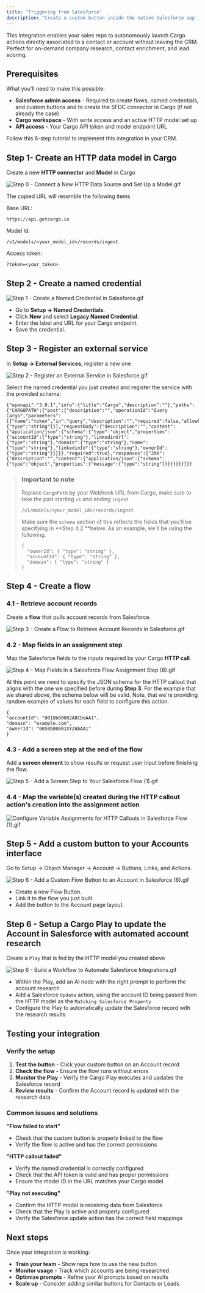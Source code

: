 ```yaml
---
title: "Triggering from Salesforce"
description: "Create a custom button inside the native Salesforce app in order to trigger the tool directly from within the CRM."
---
```


This integration enables your sales reps to autonomously launch Cargo actions directly associated to a contact or account without leaving the CRM. Perfect for on-demand company research, contact enrichment, and lead scoring.

## Prerequisites

What you'll need to make this possible:
- **Salesforce admin access** - Required to create flows, named credentials, and custom buttons and to create the SFDC connector in Cargo (if not already the case)
- **Cargo workspace** - With write access and an active HTTP model set up
- **API access** - Your Cargo API token and model endpoint URL

Follow this 6-step tutorial to implement this integration in your CRM.

## Step 1- Create an HTTP data model in Cargo

Create a new **HTTP connector** and **Model** in Cargo

![Step 0 - Connect a New HTTP Data Source and Set Up a Model.gif](/images/Step0-ConnectaNewHTTPDataSourceandSetUpaModel.gif)

The copied URL will resemble the following items

Base URL:

```
https://api.getcargo.io
```

Model Id:

```
/v1/models/<your_model_id>/records/ingest
```

Access token:

```
?token=<your_token>
```

## Step 2 - Create a named credential

![Step 1 - Create a Named Credential in Salesforce.gif](/images/Step1-CreateaNamedCredentialinSalesforce.gif)

- Go to **Setup → Named Credentials**.
- Click **New** and select **Legacy Named Credential**.
- Enter the label and URL for your Cargo endpoint.
- Save the credential.

## Step 3 - Register an external service

In **Setup → External Services**, register a new one

![Step 2 - Register an External Service in Salesforce.gif](/images/Step2-RegisteranExternalServiceinSalesforce.gif)

Select the named credential you just created and register the service with the provided schema:

```
{"openapi":"3.0.1","info":{"title":"Cargo","description":""},"paths":{"CARGOPATH":{"post":{"description":"","operationId":"Query Cargo","parameters":[{"name":"token","in":"query","description":"","required":false,"allowEmptyValue":false,"schema":{"type":"string"}}],"requestBody":{"description":"","content":{"application/json":{"schema":{"type":"object","properties":{"accountId":{"type":"string"},"linkedinUrl":{"type":"string"},"domain":{"type":"string"},"name":{"type":"string"},"linkedinId":{"type":"string"},"ownerId":{"type":"string"}}}}},"required":true},"responses":{"2XX":{"description":"","content":{"application/json":{"schema":{"type":"object","properties":{"message":{"type":"string"}}}}}}}}}}}
```

> ### Important to note
>
> Replace `CargoPath` by your Webhook URL from Cargo, make sure to take the part starting `v1` and ending `ingest`
>
> ```
> /v1/models/<your_model_id>/records/ingest
> ```
>
> Make sure the `schema` section of this reflects the fields that you'll be specifying in \*\*Step 4.2 \*\*below. As an example, we'll be using the following.
>
> ```
> {
>   "ownerId": { "type": "string" },
>   "accountId": { "type": "string" },
>   "domain": { "type": "string" }
> }
> ```

## Step 4 - **Create a flow**

### 4.1 - Retrieve account records

Create a **flow** that pulls account records from Salesforce.

![Step 3 - Create a Flow to Retrieve Account Records in Salesforce.gif](/images/Step3-CreateaFlowtoRetrieveAccountRecordsinSalesforce.gif)

### 4.2 - Map fields in an assignment step

Map the Salesforce fields to the inputs required by your Cargo **HTTP call**.

![Step 4 - Map Fields in a Salesforce Flow Assignment Step (8).gif](/images/Step4-MapFieldsinaSalesforceFlowAssignmentStep\(8\).gif)

At this point we need to specify the JSON schema for the HTTP callout that aligns with the one we specified before during **Step 3**. For the example that we shared above, the schema below will be valid. Note, that we're providing random example of values for each field to configure this action.

```
{
"accountId": "0018b00002ABCDeAA1",
"domain": "example.com",
"ownerId": "0058b00001XYZAbAA1"
}
```

### 4.3 - Add a screen step at the end of the flow

Add a **screen element** to show results or request user input before finishing the flow.

![Step 5 - Add a Screen Step to Your Salesforce Flow (1).gif](/images/Step5-AddaScreenSteptoYourSalesforceFlow\(1\).gif)

### 4.4 - Map the variable(s) created during the HTTP callout action's creation into the assignment action

![Configure Variable Assignments for HTTP Callouts in Salesforce Flow (1).gif](/images/ConfigureVariableAssignmentsforHTTPCalloutsinSalesforceFlow\(1\).gif)

## Step 5 - Add a custom button to your Accounts interface

Go to Setup → Object Manager → Account → Buttons, Links, and Actions.

![Step 6 - Add a Custom Flow Button to an Account in Salesforce (6).gif](/images/Step6-AddaCustomFlowButtontoanAccountinSalesforce\(6\).gif)

- Create a new Flow Button.
- Link it to the flow you just built.
- Add the button to the Account page layout.

## Step 6 - Setup a Cargo Play to update the Account in Salesforce with automated account research

Create a `Play` that is fed by the HTTP model you created above

![Step 6 - Build a Workflow to Automate Salesforce Integrations.gif](/images/Step6-BuildaWorkflowtoAutomateSalesforceIntegrations.gif)

- Within the Play, add an AI node with the right prompt to perform the account research
- Add a Salesforce `Update` action, using the account ID being passed from the HTTP model as the `Matching Salesforce Property`
- Configure the Play to automatically update the Salesforce record with the research results

## Testing your integration

### Verify the setup
1. **Test the button** - Click your custom button on an Account record
2. **Check the flow** - Ensure the flow runs without errors
3. **Monitor the Play** - Verify the Cargo Play executes and updates the Salesforce record
4. **Review results** - Confirm the Account record is updated with the research data

### Common issues and solutions

**"Flow failed to start"**
- Check that the custom button is properly linked to the flow
- Verify the flow is active and has the correct permissions

**"HTTP callout failed"**
- Verify the named credential is correctly configured
- Check that the API token is valid and has proper permissions
- Ensure the model ID in the URL matches your Cargo model

**"Play not executing"**
- Confirm the HTTP model is receiving data from Salesforce
- Check that the Play is active and properly configured
- Verify the Salesforce update action has the correct field mappings

## Next steps

Once your integration is working:
- **Train your team** - Show reps how to use the new button
- **Monitor usage** - Track which accounts are being researched
- **Optimize prompts** - Refine your AI prompts based on results
- **Scale up** - Consider adding similar buttons for Contacts or Leads